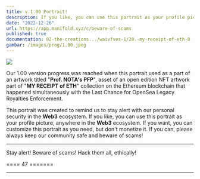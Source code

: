 ```yaml
---
title: v.1.00 Portrait!
description: If you like, you can use this portrait as your profile picture, anywhere in the Web3 ecosystem. If you want, you can customize this portrait as you need, but don't monetize it.
date: "2022-12-26"
url: https://app.manifold.xyz/c/beware-of-scams
published: true
documentation: 02-the-creations.../waivfves-1/20.-my-receipt-of-eth-0
gambar: /images/prog/1.00.jpeg
---
```


[![](/images/prog/1.00.jpeg)](/images/prog/1.00.jpeg)

Our 1.00 version progress was reached when this portrait used as a part of an artwork titled "**Prof. NOTA's PFP**", asset of an open edition NFT artwork part of "**MY RECEIPT of ETH**" collection on the Ethereum blockchain that happened simultaneously with the Last Chance for OpenSea Legacy Royalties Enforcement.

This portrait was created to remind us to stay alert with our personal security in the **Web3** ecosystem. If you like, you can use this portrait as your profile picture, anywhere in the **Web3** ecosystem. If you want, you can customize this portrait as you need, but don't monetize it. If you can, please always keep our community safe and beware of scams!

---

Stay alert! Beware of scams! Hack them all, ethically!

==== 47 =======

---
